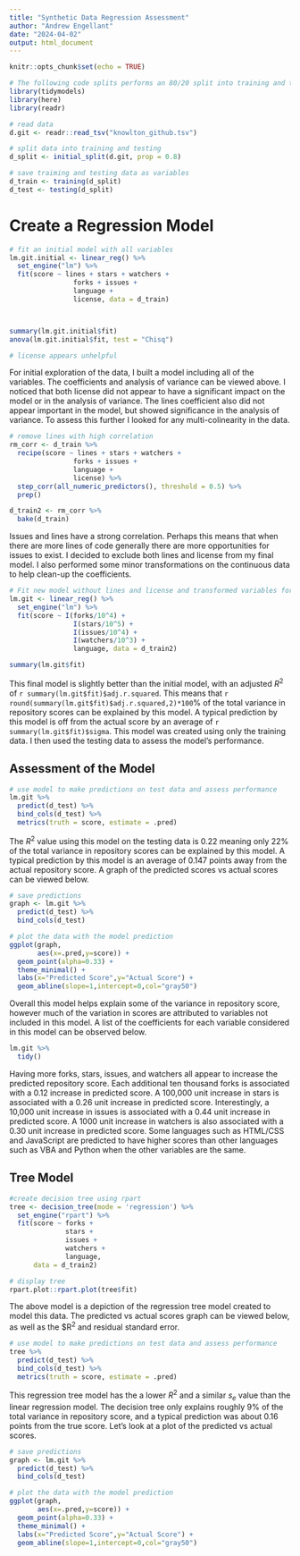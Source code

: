 ```yaml
---
title: "Synthetic Data Regression Assessment"
author: "Andrew Engellant"
date: "2024-04-02"
output: html_document
---
```


```r
knitr::opts_chunk$set(echo = TRUE)
```

```r
# The following code splits performs an 80/20 split into training and testing data
library(tidymodels)
library(here)
library(readr)

# read data
d.git <- readr::read_tsv("knowlton_github.tsv")

# split data into training and testing
d_split <- initial_split(d.git, prop = 0.8)

# save traiming and testing data as variables
d_train <- training(d_split)
d_test <- testing(d_split)
```

# Create a Regression Model
```r
# fit an initial model with all variables
lm.git.initial <- linear_reg() %>%
  set_engine("lm") %>%
  fit(score ~ lines + stars + watchers +
                forks + issues + 
                language + 
                license, data = d_train)



summary(lm.git.initial$fit)
anova(lm.git.initial$fit, test = "Chisq")

# license appears unhelpful
```

For initial exploration of the data, I built a model including all of the variables. The coefficients and analysis of variance can be viewed above. I noticed that both license did not appear to have a significant impact on the model or in the analysis of variance. The lines coefficient also did not appear important in the model, but showed significance in the analysis of variance. To assess this further I looked for any multi-colinearity in the data.
```r
# remove lines with high correlation
rm_corr <- d_train %>%
  recipe(score ~ lines + stars + watchers +
                forks + issues + 
                language + 
                license) %>%
  step_corr(all_numeric_predictors(), threshold = 0.5) %>%
  prep()

d_train2 <- rm_corr %>%
  bake(d_train)
```

Issues and lines have a strong correlation. Perhaps this means that when there are more lines of code generally there are more opportunities for issues to exist. I decided to exclude both lines and license from my final model. I also performed some minor transformations on the continuous data to help clean-up the coefficients.

```r
# Fit new model without lines and license and transformed variables for nicer coefficients 
lm.git <- linear_reg() %>%
  set_engine("lm") %>%
  fit(score ~ I(forks/10^4) +
                I(stars/10^5) + 
                I(issues/10^4) + 
                I(watchers/10^3) + 
                language, data = d_train2)

summary(lm.git$fit)
```

This final model is slightly better than the initial model, with an adjusted $R^2$ of `r summary(lm.git$fit)$adj.r.squared`. This means that `r round(summary(lm.git$fit)$adj.r.squared,2)*100`% of the total variance in repository scores can be explained by this model. A typical prediction by this model is off from the actual score by an average of `r summary(lm.git$fit)$sigma`. This model was created using only the training data. I then used the testing data to assess the model's performance.

## Assessment of the Model
```r
# use model to make predictions on test data and assess performance
lm.git %>%
  predict(d_test) %>%
  bind_cols(d_test) %>%
  metrics(truth = score, estimate = .pred)
```

The $R^2$ value using this model on the testing data is 0.22 meaning only 22% of the total variance in repository scores can be explained by this model. A typical prediction by this model is an average of 0.147 points away from the actual repository score. A graph of the predicted scores vs actual scores can be viewed below. 

```r
# save predictions 
graph <- lm.git %>%
  predict(d_test) %>%
  bind_cols(d_test)

# plot the data with the model prediction
ggplot(graph,
       aes(x=.pred,y=score)) + 
  geom_point(alpha=0.33) + 
  theme_minimal() + 
  labs(x="Predicted Score",y="Actual Score") + 
  geom_abline(slope=1,intercept=0,col="gray50")
```

Overall this model helps explain some of the variance in repository score, however much of the variation in scores are attributed to variables not included in this model. A list of the coefficients for each variable considered in this model can be observed below.

```r
lm.git %>%
  tidy()
```

Having more forks, stars, issues, and watchers all appear to increase the predicted repository score. Each additional ten thousand forks is associated with a 0.12 increase in predicted score. A 100,000 unit increase in stars is associated with a 0.26 unit increase in predicted score. Interestingly, a 10,000 unit increase in issues is associated with a 0.44 unit increase in predicted score. A 1000 unit increase in watchers is also associated with a 0.30 unit increase in predicted score. Some languages such as HTML/CSS and JavaScript are predicted to have higher scores than other languages such as VBA and Python when the other variables are the same. 


## Tree Model
```r
#create decision tree using rpart
tree <- decision_tree(mode = 'regression') %>%
  set_engine("rpart") %>%
  fit(score ~ forks + 
              stars + 
              issues + 
              watchers + 
              language, 
      data = d_train2)

# display tree
rpart.plot::rpart.plot(tree$fit)
```

The above model is a depiction of the regression tree model created to model this data. The predicted vs actual scores graph can be viewed below, as well as the $R^2^ and residual standard error.

```r
# use model to make predictions on test data and assess performance
tree %>%
  predict(d_test) %>%
  bind_cols(d_test) %>%
  metrics(truth = score, estimate = .pred)
```

This regression tree model has the a lower $R^2$ and a similar $s_e$ value than the linear regression model. The decision tree only explains roughly 9% of the total variance in repository score, and a typical prediction was about 0.16 points from the true score. Let's look at a plot of the predicted vs actual scores.

```r
# save predictions 
graph <- lm.git %>%
  predict(d_test) %>%
  bind_cols(d_test)

# plot the data with the model prediction
ggplot(graph,
       aes(x=.pred,y=score)) + 
  geom_point(alpha=0.33) + 
  theme_minimal() + 
  labs(x="Predicted Score",y="Actual Score") + 
  geom_abline(slope=1,intercept=0,col="gray50")
```

